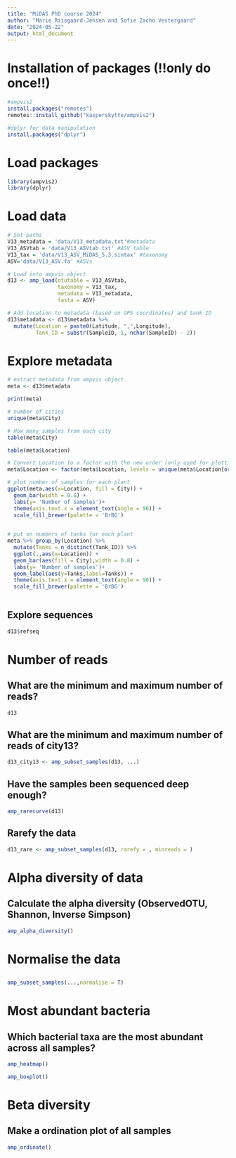 ```yaml
---
title: "MiDAS PhD course 2024"
author: "Marie Riisgaard-Jensen and Sofie Zacho Vestergaard"
date: "2024-05-22"
output: html_document
---
```


# Installation of packages (!!only do once!!)
```r
#ampvis2
install.packages("remotes")
remotes::install_github("kasperskytte/ampvis2")

#dplyr for data manipulation
install.packages("dplyr")
```


# Load packages
```r
library(ampvis2)
library(dplyr)
```


# Load data
```r
# Set paths
V13_metadata = 'data/V13_metadata.txt'#metadata
V13_ASVtab = 'data/V13_ASVtab.txt' #ASV table
V13_tax = 'data/V13_ASV_MiDAS_5.3.sintax' #taxonomy
ASV='data/V13_ASV.fa' #ASVs

# Load into ampvis object
d13 <- amp_load(otutable = V13_ASVtab, 
                taxonomy = V13_tax,
                metadata = V13_metadata,
                fasta = ASV)

# Add location to metadata (based on GPS coordinates) and tank ID
d13$metadata <- d13$metadata %>% 
  mutate(Location = paste0(Latitude, ",",Longitude),
         Tank_ID = substr(SampleID, 1, nchar(SampleID) - 2))

```


# Explore metadata
```r
# extract metadata from ampvis object
meta <- d13$metadata

print(meta)

```

```r
# number of cities
unique(meta$City)
```

```r
# How many samples from each city
table(meta$City)
```

```r
table(meta$Location)
```

```r

# Convert Location to a factor with the new order (only used for plotting)
meta$Location <- factor(meta$Location, levels = unique(meta$Location[order(meta$City)]))

# plot number of samples for each plant
ggplot(meta,aes(x=Location, fill = City)) +
  geom_bar(width = 0.8) +
  labs(y= 'Number of samples')+
  theme(axis.text.x = element_text(angle = 90)) +
  scale_fill_brewer(palette = 'BrBG')
  

```

```r
# put on numbers of tanks for each plant
meta %>% group_by(Location) %>% 
  mutate(Tanks = n_distinct(Tank_ID)) %>%
  ggplot(.,aes(x=Location)) +
  geom_bar(aes(fill = City),width = 0.8) +
  labs(y= 'Number of samples')+
  geom_label(aes(y=Tanks,label=Tanks)) +
  theme(axis.text.x = element_text(angle = 90)) +
  scale_fill_brewer(palette = 'BrBG')
  
```

## Explore sequences
```r
d13$refseq
```







# Number of reads

## What are the minimum and maximum number of reads? 
```r
d13
```

## What are the minimum and maximum number of reads of city13?
```r
d13_city13 <- amp_subset_samples(d13, ...)
```

## Have the samples been sequenced deep enough?
```r
amp_rarecurve(d13)
```

## Rarefy the data 
```r

d13_rare <- amp_subset_samples(d13, rarefy = , minreads = )

```


# Alpha diversity of data
## Calculate the alpha diversity (ObservedOTU, Shannon, Inverse Simpson)
```r
amp_alpha_diversity()

```

# Normalise the data
## 
```r
amp_subset_samples(...,normalise = T)

```




# Most abundant bacteria
## Which bacterial taxa are the most abundant across all samples?
```r
amp_heatmap()
```

```r
amp_boxplot()
```




# Beta diversity
## Make a ordination plot of all samples
```r
amp_ordinate()

```


